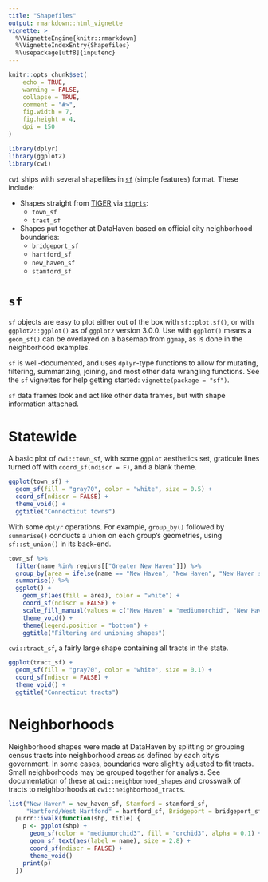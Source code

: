 ```yaml
---
title: "Shapefiles"
output: rmarkdown::html_vignette
vignette: >
  %\VignetteEngine{knitr::rmarkdown}
  %\VignetteIndexEntry{Shapefiles}
  %\usepackage[utf8]{inputenc}
---
```



```r
knitr::opts_chunk$set(
	echo = TRUE,
	warning = FALSE,
	collapse = TRUE,
	comment = "#>",
	fig.width = 7,
	fig.height = 4,
	dpi = 150
)
```

```r
library(dplyr)
library(ggplot2)
library(cwi)
```

`cwi` ships with several shapefiles in [`sf`](https://r-spatial.github.io/sf/) (simple features) format. These include:

* Shapes straight from [TIGER](https://www.census.gov/geo/maps-data/data/tiger.html) via [`tigris`](https://github.com/walkerke/tigris):
    + `town_sf`
    + `tract_sf`
* Shapes put together at DataHaven based on official city neighborhood boundaries:
    + `bridgeport_sf`
    + `hartford_sf`
    + `new_haven_sf`
    + `stamford_sf`

# `sf`

`sf` objects are easy to plot either out of the box with `sf::plot.sf()`, or with `ggplot2::ggplot()` as of `ggplot2` version 3.0.0. Use with `ggplot()` means a `geom_sf()` can be overlayed on a basemap from `ggmap`, as is done in the neighborhood examples.

`sf` is well-documented, and uses `dplyr`-type functions to allow for mutating, filtering, summarizing, joining, and most other data wrangling functions. See the `sf` vignettes for help getting started: `vignette(package = "sf")`.

`sf` data frames look and act like other data frames, but with shape information attached.


# Statewide

A basic plot of `cwi::town_sf`, with some `ggplot` aesthetics set, graticule lines turned off with `coord_sf(ndiscr = F)`, and a blank theme.

```r
ggplot(town_sf) +
  geom_sf(fill = "gray70", color = "white", size = 0.5) +
  coord_sf(ndiscr = FALSE) +
  theme_void() +
  ggtitle("Connecticut towns")
```

With some `dplyr` operations. For example, `group_by()` followed by `summarise()` conducts a union on each group's geometries, using `sf::st_union()` in its back-end.

```r
town_sf %>%
  filter(name %in% regions[["Greater New Haven"]]) %>%
  group_by(area = ifelse(name == "New Haven", "New Haven", "New Haven suburbs")) %>%
  summarise() %>%
  ggplot() +
    geom_sf(aes(fill = area), color = "white") +
    coord_sf(ndiscr = FALSE) +
    scale_fill_manual(values = c("New Haven" = "mediumorchid", "New Haven suburbs" = "gray70")) +
    theme_void() +
    theme(legend.position = "bottom") +
    ggtitle("Filtering and unioning shapes")
```

`cwi::tract_sf`, a fairly large shape containing all tracts in the state.

```r
ggplot(tract_sf) +
  geom_sf(fill = "gray70", color = "white", size = 0.1) +
  coord_sf(ndiscr = FALSE) +
  theme_void() +
  ggtitle("Connecticut tracts")
```

# Neighborhoods

Neighborhood shapes were made at DataHaven by splitting or grouping census tracts into neighborhood areas as defined by each city's government. In some cases, boundaries were slightly adjusted to fit tracts. Small neighborhoods may be grouped together for analysis. See documentation of these at `cwi::neighborhood_shapes` and crosswalk of tracts to neighborhoods at `cwi::neighborhood_tracts`.

```r
list("New Haven" = new_haven_sf, Stamford = stamford_sf, 
     "Hartford/West Hartford" = hartford_sf, Bridgeport = bridgeport_sf) %>%
  purrr::iwalk(function(shp, title) {
    p <- ggplot(shp) +
      geom_sf(color = "mediumorchid3", fill = "orchid3", alpha = 0.1) +
      geom_sf_text(aes(label = name), size = 2.8) +
      coord_sf(ndiscr = FALSE) +
      theme_void()
    print(p)
  })
```





